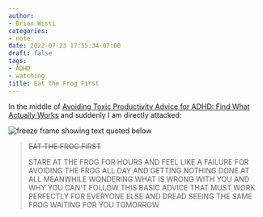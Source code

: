 ```yaml
---
author:
- Brian Wisti
categories:
- note
date: 2022-07-23 17:55:34-07:00
draft: false
tags:
- ADHD
- watching
title: Eat the Frog First
---
```


In the middle of [Avoiding Toxic Productivity Advice for ADHD: Find What
Actually Works][adhd-vid] and suddenly I am directly attacked:

[adhd-vid]: https://www.youtube.com/watch?v=JsT3KPYJFl4

![freeze frame showing text quoted below](/img/2022/2022-07-23-eat-the-frog-first.png "I feel seen.")

> ~~EAT THE FROG FIRST~~
>
> STARE AT THE FROG FOR HOURS AND
> FEEL LIKE A FAILURE FOR AVOIDING THE
> FROG ALL DAY AND GETTING NOTHING
> DONE AT ALL MEANWHILE WONDERING
> WHAT IS WRONG WITH YOU AND WHY YOU
> CAN'T FOLLOW THIS BASIC ADVICE THAT
> MUST WORK PERFECTLY FOR EVERYONE
> ELSE AND DREAD SEEING THE SAME
> FROG WAITING FOR YOU TOMORROW
